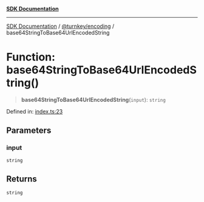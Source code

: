 [**SDK Documentation**](../../../README.mdx)

***

[SDK Documentation](../../../packages.mdx) / [@turnkey/encoding](../README.mdx) / base64StringToBase64UrlEncodedString

# Function: base64StringToBase64UrlEncodedString()

> **base64StringToBase64UrlEncodedString**(`input`): `string`

Defined in: [index.ts:23](https://github.com/tkhq/sdk/blob/078f5423e923fbd1d7fd39440402d7f01d09c3d0/packages/encoding/src/index.ts#L23)

## Parameters

### input

`string`

## Returns

`string`
